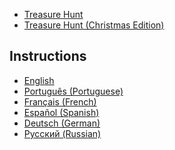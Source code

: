 {{CPW|Treasure Hunt|Caça ao Tesouro}}

*[[Media:TreasureHunt.swf|Treasure Hunt]]
*[[Media:TreasureHuntChristmasEdition.swf|Treasure Hunt (Christmas Edition)]]

==Instructions==

*[[Media:ENInstructionsTreasureHunt.swf|English]]
*[[Media:PTInstructionsTreasureHunt.swf|Português (Portuguese)]]
*[[Media:FRInstructionsTreasureHunt.swf|Français (French)]]
*[[Media:ESInstructionsTreasureHunt.swf|Español (Spanish)]]
*[[Media:DEInstructionsTreasureHunt.swf|Deutsch (German)]]
*[[Media:RUInstructionsTreasureHunt.swf|Русский (Russian)]]